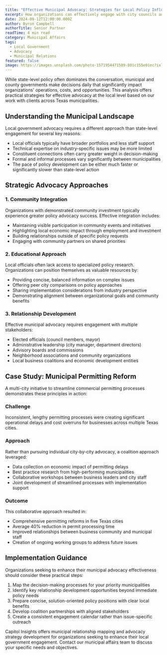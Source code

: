 ```yaml
---
title: "Effective Municipal Advocacy: Strategies for Local Policy Influence"
excerpt: How organizations can effectively engage with city councils and local regulatory bodies to shape favorable policy outcomes.
date: 2024-09-12T12:00:00.000Z
author: Byron Campbell
authorTitle: Senior Partner
readTime: 4 min read
category: Municipal Affairs
tags:
  - Local Government
  - Advocacy
  - Municipal Relations
featured: false
image: https://images.unsplash.com/photo-1571954471509-801c155e01ec?ixlib=rb-4.0.3&ixid=M3wxMjA3fDB8MHxwaG90by1wYWdlfHx8fGVufDB8fHx8fA%3D%3D&auto=format&fit=crop&w=1471&q=80
---
```


While state-level policy often dominates the conversation, municipal and county governments make decisions daily that significantly impact organizations' operations, costs, and opportunities. This analysis offers practical strategies for effective advocacy at the local level based on our work with clients across Texas municipalities.

## Understanding the Municipal Landscape

Local government advocacy requires a different approach than state-level engagement for several key reasons:

- Local officials typically have broader portfolios and less staff support
- Technical expertise on industry-specific issues may be more limited
- Constituent connections often carry greater weight in decision-making
- Formal and informal processes vary significantly between municipalities
- The pace of policy development can be either much faster or significantly slower than state-level action

## Strategic Advocacy Approaches

### 1. Community Integration

Organizations with demonstrated community investment typically experience greater policy advocacy success. Effective integration includes:

- Maintaining visible participation in community events and initiatives
- Highlighting local economic impact through employment and investment
- Building relationships outside of specific policy requests
- Engaging with community partners on shared priorities

### 2. Educational Approach

Local officials often lack access to specialized policy research. Organizations can position themselves as valuable resources by:

- Providing concise, balanced information on complex issues
- Offering peer city comparisons on policy approaches
- Sharing implementation considerations from industry perspective
- Demonstrating alignment between organizational goals and community benefits

### 3. Relationship Development

Effective municipal advocacy requires engagement with multiple stakeholders:

- Elected officials (council members, mayor)
- Administrative leadership (city manager, department directors)
- Advisory boards and commissions
- Neighborhood associations and community organizations
- Local business coalitions and economic development entities

## Case Study: Municipal Permitting Reform

A multi-city initiative to streamline commercial permitting processes demonstrates these principles in action:

### Challenge
Inconsistent, lengthy permitting processes were creating significant operational delays and cost overruns for businesses across multiple Texas cities.

### Approach
Rather than pursuing individual city-by-city advocacy, a coalition approach leveraged:
- Data collection on economic impact of permitting delays
- Best practice research from high-performing municipalities
- Collaborative workshops between business leaders and city staff
- Joint development of streamlined processes with implementation support

### Outcome
This collaborative approach resulted in:
- Comprehensive permitting reforms in five Texas cities
- Average 40% reduction in permit processing time
- Improved relationships between business community and municipal staff
- Creation of ongoing working groups to address future issues

## Implementation Guidance

Organizations seeking to enhance their municipal advocacy effectiveness should consider these practical steps:

1. Map the decision-making processes for your priority municipalities
2. Identify key relationship development opportunities beyond immediate policy needs
3. Prepare concise, solution-oriented policy positions with clear local benefits
4. Develop coalition partnerships with aligned stakeholders
5. Create a consistent engagement calendar rather than issue-specific outreach

Capitol Insights offers municipal relationship mapping and advocacy strategy development for organizations seeking to enhance their local government engagement. Contact our municipal affairs team to discuss your specific needs and objectives.
